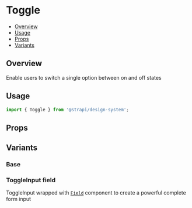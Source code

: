 

<Meta of={ToggleStories} />

# Toggle

- [Overview](#overview)
- [Usage](#usage)
- [Props](#props)
- [Variants](#variants)

## Overview

Enable users to switch a single option between on and off states

<ViewSource path="components/ToggleInput" />

## Usage

```js
import { Toggle } from '@strapi/design-system';
```

<Canvas of={ToggleStories.Base} />

## Props

<ArgsTable of={Toggle} />

## Variants

### Base

<Canvas of={ToggleStories.Base} />

### ToggleInput field

ToggleInput wrapped with [`Field`](../?path=/docs/components-field--docs) component to create a powerful complete form
input

<Canvas of={ToggleStories.WithField} />
